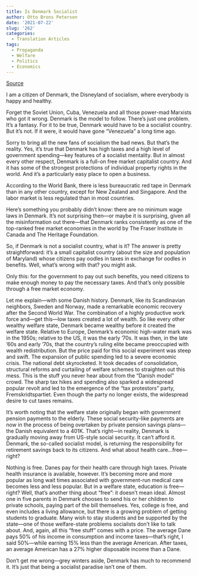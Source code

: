 ```yaml
---
title: Is Denmark Socialist
author: Otto Brons Peterson
date: '2021-07-22'
slug: '262'
categories:
  - Translation Articles
tags:
  - Propaganda
  - Welfare
  - Politics
  - Economics
---
```


[Source](https://www.youtube.com/watch?v=tzEPKrHalaY&list=WL&index=1)

I am a citizen of Denmark, the Disneyland of socialism, where everybody is happy and healthy.

Forget the Soviet Union, Cuba, Venezuela and all those power-mad Marxists who got it wrong. Denmark is the model to follow. There’s just one problem. It’s a fantasy. For it to be true, Denmark would have to be a socialist country. But it’s not. If it were, it would have gone “Venezuela” a long time ago.

Sorry to bring all the new fans of socialism the bad news. But that’s the reality. Yes, it’s true that Denmark has high taxes and a high level of government spending—key features of a socialist mentality. But in almost every other respect, Denmark is a full-on free market capitalist country. And it has some of the strongest protections of individual property rights in the world. And it’s a particularly easy place to open a business.

According to the World Bank, there is less bureaucratic red tape in Denmark than in any other country, except for New Zealand and Singapore. And the labor market is less regulated than in most countries.

Here’s something you probably didn’t know: there are no minimum wage laws in Denmark. It’s not surprising then—or maybe it is surprising, given all the misinformation out there—that Denmark ranks consistently as one of the top-ranked free market economies in the world by The Fraser Institute in Canada and The Heritage Foundation. 

So, if Denmark is not a socialist country, what is it? The answer is pretty straightforward: it’s a small capitalist country (about the size and population of Maryland) whose citizens pay oodles in taxes in exchange for oodles in benefits. Well, what’s wrong with that? you might ask.

Only this: for the government to pay out such benefits, you need citizens to make enough money to pay the necessary taxes. And that’s only possible through a free market economy.

Let me explain—with some Danish history. Denmark, like its Scandinavian neighbors, Sweden and Norway, made a remarkable economic recovery after the Second World War. The combination of a highly productive work
force and—get this—low taxes created a lot of wealth. So like every other wealthy welfare state, Denmark became wealthy before it created the welfare state. Relative to Europe, Denmark’s economic high-water mark was in the 1950s; relative to the US, it was the early ‘70s. It was then, in the late ’60s and early ’70s, that the country’s ruling elite became preoccupied with wealth redistribution. But the price paid for this social experiment
was steep and swift. The expansion of public spending led to a
severe economic crisis. The national debt skyrocketed. It took decades of consolidation, structural reforms and curtailing of welfare schemes to straighten out this mess. This is the stuff you never hear about from
the “Danish model” crowd. The sharp tax hikes and spending also sparked
a widespread popular revolt and led to the emergence of the “tax protestors” party, Fremskridtspartiet. Even though the party no longer exists, the
widespread desire to cut taxes remains. 

It’s worth noting that the welfare state originally began with government pension payments to the elderly. These social security-like payments are now
in the process of being overtaken by private pension savings plans—the Danish equivalent to a 401K. That’s right—in reality, Denmark is gradually
moving away from US-style social security. It can’t afford it. Denmark, the so-called socialist model, is returning the responsibility for retirement savings back to its citizens. And what about health care…free—right?

Nothing is free. Danes pay for their health care through high taxes. Private health insurance is available, however. It’s becoming more and more popular as long wait times associated with government-run medical care becomes less and less popular. But in a welfare state, education is free—right? Well, that’s another thing about “free”: it doesn’t mean ideal. Almost one in five parents in Denmark chooses to send his or her children to private schools, paying part of the bill themselves. Yes, college is free, and even includes a
living allowance, but there is a growing problem of getting students to graduate. Many wish to stay students and be supported by the state—one of those welfare-state problems socialists don’t like to talk about. And, again, all this “free stuff” comes with a price. The average Dane pays 50% of his income in consumption and income taxes—that’s right, I said 50%—while earning 15% less than the average American. After taxes, an average American has a 27% higher disposable income than a Dane.

Don’t get me wrong—grey winters aside, Denmark has much to recommend it. It’s just that being a socialist paradise isn’t one of them.

